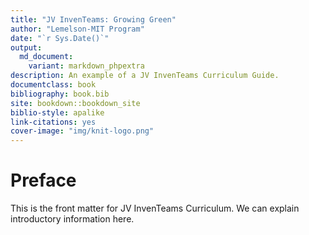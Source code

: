 ```yaml
--- 
title: "JV InvenTeams: Growing Green"
author: "Lemelson-MIT Program"
date: "`r Sys.Date()`"
output: 
  md_document:
    variant: markdown_phpextra
description: An example of a JV InvenTeams Curriculum Guide.
documentclass: book
bibliography: book.bib
site: bookdown::bookdown_site
biblio-style: apalike
link-citations: yes
cover-image: "img/knit-logo.png"
---
```


# Preface {-}

This is the front matter for JV InvenTeams Curriculum. We can explain introductory information here.
